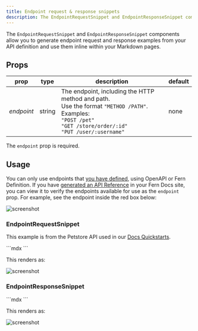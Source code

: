 ```yaml
---
title: Endpoint request & response snippets
description: The EndpointRequestSnippet and EndpointResponseSnippet components display response and request snippets for endpoints in your API, within your Markdown pages.
---
```


The `EndpointRequestSnippet` and `EndpointResponseSnippet` components allow you to generate endpoint request and response examples from your API definition and use them inline within your Markdown pages.

## Props

| prop       | type   | description                                                                                                                                                                                    | default |
| ---------- | ------ | ---------------------------------------------------------------------------------------------------------------------------------------------------------------------------------------------- | ------- |
| _endpoint_ | string | The endpoint, including the HTTP method and path.<br />Use the format `"METHOD /PATH"`. Examples:<br />`"POST /pet"`<br />`"GET /store/order/:id"`<br />`"PUT /user/:username"` | none |

The `endpoint` prop is required.

## Usage

You can only use endpoints that [you have defined](/overview/define-your-api), using OpenAPI or Fern Definition. If you have [generated an API Reference](/docs/api-references/generate-api-ref) in your Fern Docs site, you can view it to verify the endpoints available for use as the `endpoint` prop. For example, see the endpoint inside the red box below:

![screenshot](https://fern-image-hosting.s3.amazonaws.com/fern/petstore-endpoint-example.png)

### EndpointRequestSnippet

This example is from the Petstore API used in our [Docs Quickstarts](/overview/get-started#fern-docs-quickstarts).

<CodeBlock title='EndpointRequestSnippet example'>
```mdx
<EndpointRequestSnippet endpoint='POST /pet' />
```
</CodeBlock>

This renders as:

![screenshot](https://fern-image-hosting.s3.amazonaws.com/fern/petstore-post-user-request-example.png)

### EndpointResponseSnippet

<CodeBlock title='EndpointResponseSnippet example'>
```mdx
<EndpointResponseSnippet endpoint='GET /store/order/:id' />
```
</CodeBlock>

This renders as:

![screenshot](https://fern-image-hosting.s3.amazonaws.com/fern/petstore-get-order-response-example.png)